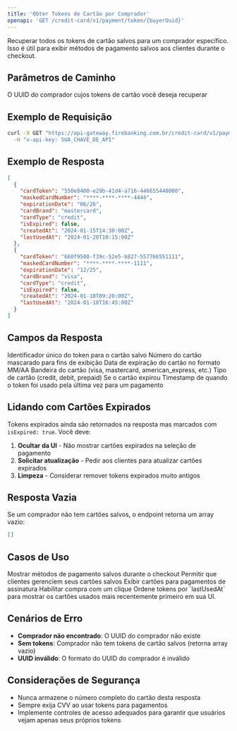 ```yaml
---
title: 'Obter Tokens de Cartão por Comprador'
openapi: 'GET /credit-card/v1/payment/token/{buyerUuid}'
---
```


Recuperar todos os tokens de cartão salvos para um comprador específico. Isso é útil para exibir métodos de pagamento salvos aos clientes durante o checkout.

## Parâmetros de Caminho

<ParamField path="buyerUuid" type="string" required>
  O UUID do comprador cujos tokens de cartão você deseja recuperar
</ParamField>

## Exemplo de Requisição

```bash cURL
curl -X GET "https://api-gateway.firebanking.com.br/credit-card/v1/payment/token/buyer-uuid-12345" \
  -H "x-api-key: SUA_CHAVE_DE_API"
```

## Exemplo de Resposta

```json Resposta
[
  {
    "cardToken": "550e8400-e29b-41d4-a716-446655440000",
    "maskedCardNumber": "****-****-****-4444",
    "expirationDate": "06/26",
    "cardBrand": "mastercard",
    "cardType": "credit",
    "isExpired": false,
    "createdAt": "2024-01-15T14:30:00Z",
    "lastUsedAt": "2024-01-20T10:15:00Z"
  },
  {
    "cardToken": "660f9500-f39c-52e5-b827-557766551111",
    "maskedCardNumber": "****-****-****-1111",
    "expirationDate": "12/25",
    "cardBrand": "visa",
    "cardType": "credit",
    "isExpired": false,
    "createdAt": "2024-01-10T09:20:00Z",
    "lastUsedAt": "2024-01-18T16:45:00Z"
  }
]
```

## Campos da Resposta

<ResponseField name="cardToken" type="string">
  Identificador único do token para o cartão salvo
</ResponseField>

<ResponseField name="maskedCardNumber" type="string">
  Número do cartão mascarado para fins de exibição
</ResponseField>

<ResponseField name="expirationDate" type="string">
  Data de expiração do cartão no formato MM/AA
</ResponseField>

<ResponseField name="cardBrand" type="string">
  Bandeira do cartão (visa, mastercard, american_express, etc.)
</ResponseField>

<ResponseField name="cardType" type="string">
  Tipo de cartão (credit, debit, prepaid)
</ResponseField>

<ResponseField name="isExpired" type="boolean">
  Se o cartão expirou
</ResponseField>

<ResponseField name="lastUsedAt" type="string">
  Timestamp de quando o token foi usado pela última vez para um pagamento
</ResponseField>

## Lidando com Cartões Expirados

Tokens expirados ainda são retornados na resposta mas marcados com `isExpired: true`. Você deve:

1. **Ocultar da UI** - Não mostrar cartões expirados na seleção de pagamento
2. **Solicitar atualização** - Pedir aos clientes para atualizar cartões expirados
3. **Limpeza** - Considerar remover tokens expirados muito antigos

## Resposta Vazia

Se um comprador não tem cartões salvos, o endpoint retorna um array vazio:

```json Resposta Vazia
[]
```

## Casos de Uso

<CardGroup cols={2}>
  <Card title="Exibição no Checkout" icon="credit-card">
    Mostrar métodos de pagamento salvos durante o checkout
  </Card>
  <Card title="Gerenciamento de Conta" icon="user">
    Permitir que clientes gerenciem seus cartões salvos
  </Card>
  <Card title="Configuração de Assinatura" icon="repeat">
    Exibir cartões para pagamentos de assinatura
  </Card>
  <Card title="Recompra Rápida" icon="shopping-cart">
    Habilitar compra com um clique
  </Card>
</CardGroup>

<Info>
  Ordene tokens por `lastUsedAt` para mostrar os cartões usados mais recentemente primeiro em sua UI.
</Info>

## Cenários de Erro

- **Comprador não encontrado**: O UUID do comprador não existe
- **Sem tokens**: Comprador não tem tokens de cartão salvos (retorna array vazio)
- **UUID inválido**: O formato do UUID do comprador é inválido

## Considerações de Segurança

- Nunca armazene o número completo do cartão desta resposta
- Sempre exija CVV ao usar tokens para pagamentos
- Implemente controles de acesso adequados para garantir que usuários vejam apenas seus próprios tokens